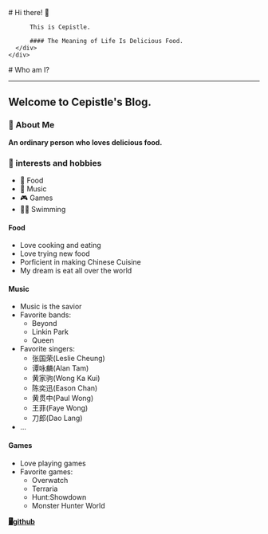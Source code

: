 
<BaseLayout title="Home title">
  <BaseCard title="Home">
    <div class="flex">
      <div class="p-6">
          # Hi there! 👋

          This is Cepistle.

          #### The Meaning of Life Is Delicious Food.
      </div>
    </div>

  </BaseCard>

  <BaseCard title="Home" image="/index.webp">
# Who am I?

---

## Welcome to Cepistle's Blog.

### 🧊 About Me

**An ordinary person who loves delicious food.**

### 🌟 interests and hobbies
- 🍜 Food
- 🎵 Music
- 🎮 Games
- 🏊‍♀️ Swimming

#### Food
- Love cooking and eating
- Love trying new food
- Porficient in making Chinese Cuisine
- My dream is eat all over the world


#### Music
- Music is the savior
- Favorite bands:
  - Beyond
  - Linkin Park
  - Queen
- Favorite singers:
  - 张国荣(Leslie Cheung)
  - 谭咏麟(Alan Tam)
  - 黄家驹(Wong Ka Kui)
  - 陈奕迅(Eason Chan)
  - 黄贯中(Paul Wong)
  - 王菲(Faye Wong)
  - 刀郎(Dao Lang)
- ...

#### Games
- Love playing games
- Favorite games:
  - Overwatch
  - Terraria
  - Hunt:Showdown
  - Monster Hunter World

[**🖥️github**](https://github.com/netlogs)

  </BaseCard>
</BaseLayout>
